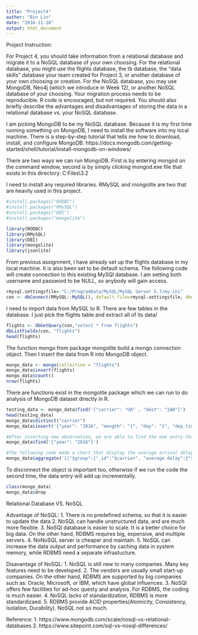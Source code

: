 ---
title: "Project4"
author: "Bin Lin"
date: "2016-11-16"
output: html_document
---

Project Instruction:

For Project 4, you should take information from a relational database and migrate it to a NoSQL database of your own choosing.
For the relational database, you might use the flights database, the tb database, the "data skills" database your team created for Project 3, or another database of your own choosing or creation.
For the NoSQL database, you may use MongoDB, Neo4j (which we introduce in Week 12), or another NoSQL database of your choosing.
Your migration process needs to be reproducible.  R code is encouraged, but not required.  You should also briefly describe the advantages and disadvantages of storing the data in a relational database vs. your NoSQL database.
 


I am picking MongoDB to be my NoSQL database. Because it is my first time running something on MongoDB, I need to install the software into my local machine. There is a step-by-step tutorial that tells me how to download, install, and configure MongoDB. https://docs.mongodb.com/getting-started/shell/tutorial/install-mongodb-on-windows/

There are two ways we can run MongoDB. First is by entering mongod on the command window, second is by simply clicking mongod.exe file that exists in this directory: C:\Program Files\MongoDB\Server\3.2\bin


I need to install any required libraries. RMySQL and mongolite are two that are heavily used in this project.
```{r}
#install.packages("RODBC")
#install.packages("RMySQL")
#install.packages("DBI")
#install.packages("mongolite")

library(RODBC)
library(RMySQL)
library(DBI)
library(mongolite)
library(jsonlite)
```


From previous assignment, I have already set up the flights database in my local machine. It is also been set to be default schema. The following code will create connection to this existing MySQl database. I am setting both username and password to be NULL, so anybody will gain access. 
```{r}
rmysql.settingsfile<-"C:/ProgramData/MySQL/MySQL Server 5.7/my.ini"
con <- dbConnect(RMySQL::MySQL(), default.file=rmysql.settingsfile, dbname = "flights", user=NULL, password=NULL)
```


I need to import data from MySQL to R. There are few tables in the database. I just pick the flights table and extract all of its data/ 
```{r}
flights <- dbGetQuery(con,"select * from flights")
dbListFields(con, "flights")
head(flights)
```


The function mongo from package mongolite build a mongo connection object. Then I insert the data from R into MongoDB object.
```{r}
mongo_data <- mongo(collection = "flights")
mongo_data$insert(flights)
mongo_data$count()
nrow(flights)
```


There are functions exist in the mongolite package which we can run to do analysis of MongoDB dataset directly in R. 
```{r}
testing_data <- mongo_data$find('{"carrier": "UA" , "dest": "IAH"}')
head(testing_data)
mongo_data$distinct("carrier")
mongo_data$insert('{"year": "2016", "mongth": "1", "day": "1", "dep_time": "500", "arr_time": "800", "arr_delay": 10, "carrier": "XYZ", "tailnum": "XXXXXX", "flight": "XXXXXX", "origin": "XXX", "dest": "XXX", "air_time": "300", "distance": "1000", "hour": "5", "minute": "30"}')

#After inserting new observation, we are able to find the one entry that is just added, which means we are able to change the MongoDB data from R.
mongo_data$find('{"year": "2016"}')

#The following code made a chart that display the average arrival delay time. 
mongo_data$aggregate('[{"$group":{"_id":"$carrier", "average delay":{"$avg":"$arr_delay"}}}]')
```


To disconnect the object is important too, otherwise if we run the code the second time, the data entry will add up incrementally.  
```{r}
class(mongo_data)
mongo_data$drop
```


Relational Database VS. NoSQL

Advantage of NoSQL: 
1. There is no predefined schema, so that it is easier to update the data
2. NoSQL can handle unstructured data, and are much more flexible. 
3. NoSQl database is easier to scale. It is a better choice for big data. On the other hand, RDBMS requires big, expensive, and multiple servers.
4. NoNoSQL server is cheaper and maintain.
5. NoSQL can increase the data output and performance by caching data in system memory, while RDBMS need a separate infrastucture. 

Disavantage of NoSQL:
1. NoSQL is still new to many companies. Many key features need to be developed. 
2. The vendors are usually small start-up companies. On the other hand, RDBMS are supported by big companies such as: Oracle, Microsoft, or IBM, which have global influences.
3. NoSQl offers few facilities for ad-hoc questy and analysis. For RDBMS, the coding is much easier.
4. NoSQL lacks of standardization, RDBMS is more standardizaed. 
5. RDBMS provide ACID properties(Atomicity, Consistency, Isolation, Durability). NoSQL not so much.

Reference:
1. https://www.mongodb.com/scale/nosql-vs-relational-databases
2. https://www.sitepoint.com/sql-vs-nosql-differences/